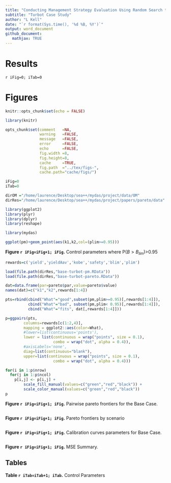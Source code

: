 ```yaml
---
title: "Conducting Management Strategy Evaluation Using Random Search to Evaluate Pareto-Optimal Solutions"
subtitle: "Turbot Case Study"
author: "L Kell"
date: "`r format(Sys.time(), '%d %B, %Y')`"
output: word_document
github_document: 
   mathjax: TRUE 
---
```


# Results

`r iFig=0; iTab=0 `

# Figures
```r
knitr::opts_chunk$set(echo = FALSE)

library(knitr)

opts_chunk$set(comment   =NA, 
               warning   =FALSE, 
               message   =FALSE, 
               error     =FALSE, 
               echo      =FALSE,
               fig.width =8, 
               fig.height=8,
               cache     =TRUE, 
               fig.path  ="../tex/figs-",
               cache.path="cache/figs/")

iFig=0
iTab=0
```
```r
dirOM ="/home/laurence/Desktop/sea++/mydas/project/data/OM"
dirRes="/home/laurence/Desktop/sea++/mydas/project/papers/pareto/data"
```

```r
library(ggplot2)
library(plyr)
library(dplyr)
library(reshape)

library(mydas)
```
```r
ggplot(pm)+geom_point(aes(k1,k2,col=(plim>=0.95)))
```

**Figure `r iFig=iFig+1; iFig`.** Control parameters where P($B>B_{lim}$)>0.95


```r
rewards=c('yield','yieldAav','kobe','safety','blim','plim')

load(file.path(dirRes,"base-turbot-pm.RData"))
load(file.path(dirRes,"base-turbot-pareto.RData"))

dat=data.frame(par=pareto$par,value=pareto$value)
names(dat)=c("k1","k2",rewards[1:4])

pts=rbind(cbind("What"="good",subset(pm,plim>=0.95)[,rewards[1:4]]),
          cbind("What"="bad", subset(pm,plim< 0.95)[,rewards[1:4]]),
          cbind("What"="fits", dat[,rewards[1:4]]))

p=ggpairs(pts,
        columns=rewards[c(1:2,4)],
        mapping = ggplot2::aes(color=What),
        #lower=list(continuous='points'), 
        lower = list(continuous = wrap("points", size = 0.1), 
                     combo = wrap("dot", alpha = 0.4)),
        #axisLabels='none',  
        diag=list(continuous="blank"),
        upper=list(continuous = wrap("points", size = 0.1), 
                     combo = wrap("dot", alpha = 0.4)))

for(i in 1:p$nrow) 
  for(j in 1:p$ncol)
    p[i,j] <- p[i,j] + 
        scale_fill_manual(values=c("green","red","black")) +
        scale_color_manual(values=c("green","red","black"))  
p  
```
**Figure `r iFig=iFig+1; iFig`.** Pairwise pareto frontiers for the Base Case.


```r

```

**Figure `r iFig=iFig+1; iFig`.** Pareto frontiers by scenario

```r

```

**Figure `r iFig=iFig+1; iFig`.** Calibration curves parameters for Base Case.

```r

```

**Figure `r iFig=iFig+1; iFig`.** MSE Summary.

## Tables

**Table `r iTab=iTab+1; iTab`.** Control Parameters

```r
```



